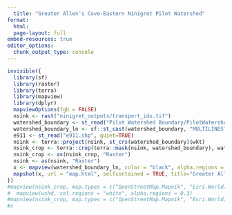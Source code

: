 ```yaml
---
  title: "Greater Allen's Cove-Eastern Ninigret Pilot Watershed"
format: 
  html:
  page-layout: full
embed-resources: true
editor_options: 
  chunk_output_type: console
---
```


```r
invisible({
  library(sf)
  library(raster)
  library(terra)
  library(mapview)
  library(dplyr)
  mapviewOptions(fgb = FALSE)
  nsink <- rast("ninigret_outputs/transport_idx.tif")
  watershed_boundary <- st_read("Pilot Watershed Boundary/PilotWatershedBoundary.shp", quiet=TRUE)
  watershed_boundary_ln <- sf::st_cast(watershed_boundary, "MULTILINESTRING")
  e911 <- st_read("e911.shp", quiet=TRUE)
  nsink <- terra::project(nsink, st_crs(watershed_boundary)$wkt)
  nsink_crop <- terra::crop(terra::mask(nsink, watershed_boundary), watershed_boundary)
  nsink_crop <- as(nsink_crop, "Raster")
  nsink <- as(nsink, "Raster")
  x <- mapview(watershed_boundary_ln, color = "black", alpha.regions = 0.2,map.types = c("OpenStreetMap.Mapnik", "Esri.WorldImagery"), legend = FALSE, lwd = 2, label = NA) + mapview(nsink)
  mapshot(x, url = "map.html", selfcontained = TRUE, title="Greater Allen's Cove-Eastern Ninigret Pilot Watershed")
})
#mapview(nsink_crop, map.types = c("OpenStreetMap.Mapnik", "Esri.WorldImagery")) + 
#  mapview(wshd, col.regions = "white", alpha.regions = 0.3)
#mapview(nsink_crop, map.types = c("OpenStreetMap.Mapnik", "Esri.WorldImagery")) + 
#x
```
